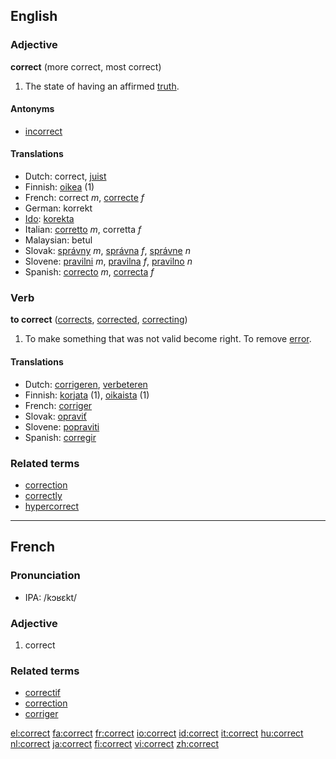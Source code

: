 ==English==
=== Adjective ===
'''correct''' (more correct, most correct)

#The state of having an affirmed [[truth]].

====Antonyms====
*[[incorrect]]

==== Translations ====
*Dutch: correct, [[juist]]
*Finnish: [[oikea]] (1)
*French: correct ''m'', [[correcte]] ''f''
*German: korrekt
*[[Ido]]: [[korekta]]
*Italian: [[corretto]] ''m'', corretta ''f''
*Malaysian: betul
*Slovak: [[správny]] ''m'', [[správna]] ''f'', [[správne]] ''n''
*Slovene: [[pravilni]] ''m'', [[pravilna]] ''f'', [[pravilno]] ''n''
*Spanish: [[correcto]] ''m'', [[correcta]] ''f''

=== Verb ===
'''to correct''' ([[corrects]], [[corrected]], [[correcting]])

#To make something that was not valid become right.  To remove [[error]].

==== Translations ====
*Dutch: [[corrigeren]], [[verbeteren]]
*Finnish: [[korjata]] (1), [[oikaista]] (1)
*French: [[corriger]]
*Slovak: [[opraviť]]
*Slovene: [[popraviti]]
*Spanish: [[corregir]]

===Related terms===
*[[correction]]
*[[correctly]]
*[[hypercorrect]]
----

==French==
===Pronunciation===
*IPA: /kɔʁɛkt/
===Adjective===

# correct

===Related terms===
*[[correctif]]
*[[correction]]
*[[corriger]]

[[el:correct]]
[[fa:correct]]
[[fr:correct]]
[[io:correct]]
[[id:correct]]
[[it:correct]]
[[hu:correct]]
[[nl:correct]]
[[ja:correct]]
[[fi:correct]]
[[vi:correct]]
[[zh:correct]]